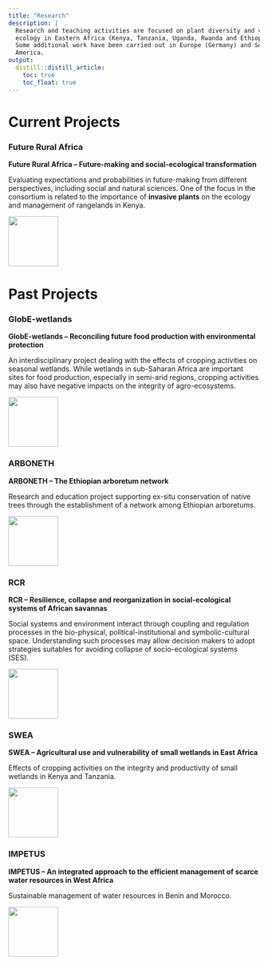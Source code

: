 ```yaml
---
title: "Research"
description: |
  Research and teaching activities are focused on plant diversity and vegetation
  ecology in Eastern Africa (Kenya, Tanzania, Uganda, Rwanda and Ethiopia).
  Some additional work have been carried out in Europe (Germany) and South
  America.
output:
  distill::distill_article:
    toc: true
    toc_float: true
---
```


# Current Projects

### Future Rural Africa

**Future Rural Africa -- Future-making and social-ecological transformation**

Evaluating expectations and probabilities in future-making from different
  perspectives, including social and natural sciences.   One of the focus in the
consortium is related to the importance of   **invasive plants** on the ecology
and management of rangelands in Kenya.

<aside>
<a href = "http://www.futureruralafrica.de" target = "_self"> 
    <img src = "images/FutureAfrica_logo.png"  alt="" style="width:100px; height:auto;"/> 
</a>
</aside>

# Past Projects

### GlobE-wetlands

**GlobE-wetlands -- Reconciling future food production with environmental
protection**

An interdisciplinary project dealing with the effects of cropping activities on
seasonal wetlands.
While wetlands in sub-Saharan Africa are important sites for food production,
especially in semi-arid regions, cropping activities may also have negative
impacts on the integrity of agro-ecosystems.

<aside>
<a href = "https://www.wetlands-africa.de" target = "_self"> 
    <img src = "images/Globe_logo.png"  alt="" style="width:100px; height:auto;"/> 
</a>
</aside>


### ARBONETH

**ARBONETH -- The Ethiopian arboretum network**

Research and education project supporting ex-situ conservation of native trees
through the establishment of a network among Ethiopian arboretums.

<aside>
<a href = "https://www.arboneth.com" target = "_self"> 
    <img src = "images/Arboneth_logo.png"  alt="" style="width:100px; height:auto;"/> 
</a>
</aside>


### RCR

**RCR -- Resilience, collapse and reorganization in social-ecological systems of
African savannas**

Social systems and environment interact through coupling and regulation
processes in the bio-physical, political-institutional and symbolic-cultural
space.
Understanding such processes may allow decision makers to adopt strategies
suitables for avoiding collapse of socio-ecological systems (SES).

<aside>
<a href = "http://resilience-research.de" target = "_self"> 
    <img src = "images/RCR_logo.png"  alt="" style="width:100px; height:auto;"/> 
</a>
</aside>


### SWEA

**SWEA -- Agricultural use and vulnerability of small wetlands in East Africa**

Effects of cropping activities on the integrity and productivity of small
wetlands in Kenya and Tanzania.

<aside>
<a href = "https://www.ipe.uni-bonn.de/verbundprojekte/wetland/swea" target = "_self"> 
    <img src = "images/SWEA_logo.png"  alt="" style="width:100px; height:auto;"/> 
</a>
</aside>


### IMPETUS

**IMPETUS -- An integrated approach to the efficient management of scarce water
resources in West Africa**

Sustainable management of water resources in Benin and Morocco.

<aside>
<a href = "http://www.impetus.uni-koeln.de/en/project.html" target = "_self"> 
    <img src = "images/Impetus_logo.png"  alt="" style="width:100px; height:auto;"/> 
</a>
</aside>


